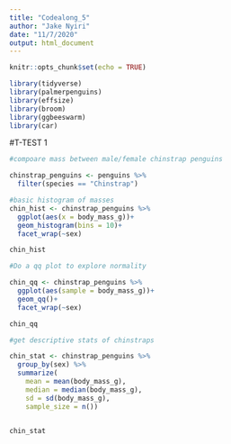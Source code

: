 ```yaml
---
title: "Codealong_5"
author: "Jake Nyiri"
date: "11/7/2020"
output: html_document
---
```


```r
knitr::opts_chunk$set(echo = TRUE)
```

```r
library(tidyverse)
library(palmerpenguins)
library(effsize)
library(broom)
library(ggbeeswarm)
library(car)
```
#T-TEST 1

```r
#compoare mass between male/female chinstrap penguins

chinstrap_penguins <- penguins %>% 
  filter(species == "Chinstrap")

#basic histogram of masses
chin_hist <- chinstrap_penguins %>% 
  ggplot(aes(x = body_mass_g))+
  geom_histogram(bins = 10)+
  facet_wrap(~sex)

chin_hist

#Do a qq plot to explore normality

chin_qq <- chinstrap_penguins %>% 
  ggplot(aes(sample = body_mass_g))+
  geom_qq()+
  facet_wrap(~sex)

chin_qq

```
```r
#get descriptive stats of chinstraps

chin_stat <- chinstrap_penguins %>% 
  group_by(sex) %>% 
  summarize(
    mean = mean(body_mass_g),
    median = median(body_mass_g),
    sd = sd(body_mass_g),
    sample_size = n())


chin_stat

```

